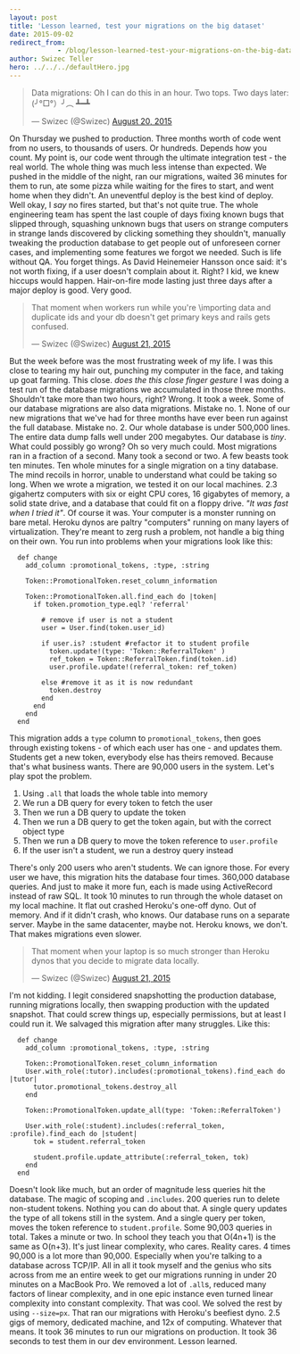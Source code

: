 ```yaml
---
layout: post
title: 'Lesson learned, test your migrations on the big dataset'
date: 2015-09-02
redirect_from: 
            - /blog/lesson-learned-test-your-migrations-on-the-big-dataset/swizec/6729
author: Swizec Teller
hero: ../../../defaultHero.jpg
---
```

> Data migrations: Oh I can do this in an hour. Two tops. Two days later: (╯°□°）╯︵ ┻━┻
>
> — Swizec (@Swizec) [August 20, 2015](https://twitter.com/Swizec/status/634452345007550464)

On Thursday we pushed to production. Three months worth of code went from no users, to thousands of users. Or hundreds. Depends how you count. My point is, our code went through the ultimate integration test - the real world. The whole thing was much less intense than expected. We pushed in the middle of the night, ran our migrations, waited 36 minutes for them to run, ate some pizza while waiting for the fires to start, and went home when they didn't. An uneventful deploy is the best kind of deploy. Well okay, I _say_ no fires started, but that's not quite true. The whole engineering team has spent the last couple of days fixing known bugs that slipped through, squashing unknown bugs that users on strange computers in strange lands discovered by clicking something they shouldn't, manually tweaking the production database to get people out of unforeseen corner cases, and implementing some features we forgot we needed. Such is life without QA. You forget things. As David Heinemeier Hansson once said: it's not worth fixing, if a user doesn't complain about it. Right? I kid, we knew hiccups would happen. Hair-on-fire mode lasting just three days after a major deploy is good. Very good.

> That moment when workers run while you're \\importing data and duplicate ids and your db doesn't get primary keys and rails gets confused.
>
> — Swizec (@Swizec) [August 21, 2015](https://twitter.com/Swizec/status/634859142432333824)

But the week before was the most frustrating week of my life. I was this close to tearing my hair out, punching my computer in the face, and taking up goat farming. This close. _does the this close finger gesture_ I was doing a test run of the database migrations we accumulated in those three months. Shouldn't take more than two hours, right? Wrong. It took a week. Some of our database migrations are also data migrations. Mistake no. 1. None of our new migrations that we've had for three months have ever been run against the full database. Mistake no. 2. Our whole database is under 500,000 lines. The entire data dump falls well under 200 megabytes. Our database is _tiny_. What could possibly go wrong? Oh so very much could. Most migrations ran in a fraction of a second. Many took a second or two. A few beasts took ten minutes. Ten whole minutes for a single migration on a tiny database. The mind recoils in horror, unable to understand what could be taking so long. When we wrote a migration, we tested it on our local machines. 2.3 gigahertz computers with six or eight CPU cores, 16 gigabytes of memory, a solid state drive, and a database that could fit on a floppy drive. _"It was fast when I tried it"_. Of course it was. Your computer is a monster running on bare metal. Heroku dynos are paltry "computers" running on many layers of virtualization. They're meant to zerg rush a problem, not handle a big thing on their own. You run into problems when your migrations look like this:

```
  def change
    add_column :promotional_tokens, :type, :string

    Token::PromotionalToken.reset_column_information

    Token::PromotionalToken.all.find_each do |token|
      if token.promotion_type.eql? 'referral'

        # remove if user is not a student
        user = User.find(token.user_id)

        if user.is? :student #refactor it to student profile
          token.update!(type: 'Token::ReferralToken' )
          ref_token = Token::ReferralToken.find(token.id)
          user.profile.update!(referral_token: ref_token)

        else #remove it as it is now redundant
          token.destroy
        end
      end
    end
  end
```

This migration adds a `type` column to `promotional_tokens`, then goes through existing tokens - of which each user has one - and updates them. Students get a new token, everybody else has theirs removed. Because that's what business wants. There are 90,000 users in the system. Let's play spot the problem.

1. Using `.all` that loads the whole table into memory
2. We run a DB query for every token to fetch the user
3. Then we run a DB query to update the token
4. Then we run a DB query to get the token again, but with the correct object type
5. Then we run a DB query to move the token reference to `user.profile`
6. If the user isn't a student, we run a destroy query instead

There's only 200 users who aren't students. We can ignore those. For every user we have, this migration hits the database four times. 360,000 database queries. And just to make it more fun, each is made using ActiveRecord instead of raw SQL. It took 10 minutes to run through the whole dataset on my local machine. It flat out crashed Heroku's one-off dyno. Out of memory. And if it didn't crash, who knows. Our database runs on a separate server. Maybe in the same datacenter, maybe not. Heroku knows, we don't. That makes migrations even slower.

> That moment when your laptop is so much stronger than Heroku dynos that you decide to migrate data locally.
>
> — Swizec (@Swizec) [August 21, 2015](https://twitter.com/Swizec/status/634835917329571840)

I'm not kidding. I legit considered snapshotting the production database, running migrations locally, then swapping production with the updated snapshot. That could screw things up, especially permissions, but at least I could run it. We salvaged this migration after many struggles. Like this:

```
  def change
    add_column :promotional_tokens, :type, :string

    Token::PromotionalToken.reset_column_information
    User.with_role(:tutor).includes(:promotional_tokens).find_each do |tutor|
      tutor.promotional_tokens.destroy_all
    end

    Token::PromotionalToken.update_all(type: 'Token::ReferralToken')

    User.with_role(:student).includes(:referral_token, :profile).find_each do |student|
      tok = student.referral_token

      student.profile.update_attribute(:referral_token, tok)
    end
  end
```

Doesn't look like much, but an order of magnitude less queries hit the database. The magic of scoping and `.includes`. 200 queries run to delete non-student tokens. Nothing you can do about that. A single query updates the type of all tokens still in the system. And a single query per token, moves the token reference to `student.profile`. Some 90,003 queries in total. Takes a minute or two. In school they teach you that O(4n+1) is the same as O(n+3). It's just linear complexity, who cares. Reality cares. 4 times 90,000 is a lot more than 90,000. Especially when you're talking to a database across TCP/IP. All in all it took myself and the genius who sits across from me an entire week to get our migrations running in under 20 minutes on a MacBook Pro. We removed a lot of `.all`s, reduced many factors of linear complexity, and in one epic instance even turned linear complexity into constant complexity. That was cool. We solved the rest by using `--size=px`. That ran our migrations with Heroku's beefiest dyno. 2.5 gigs of memory, dedicated machine, and 12x of computing. Whatever that means. It took 36 minutes to run our migrations on production. It took 36 seconds to test them in our dev environment. Lesson learned.